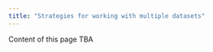 ```yaml
---
title: "Strategies for working with multiple datasets"
---
```



::: {.callout-caution}
Content of this page TBA
:::